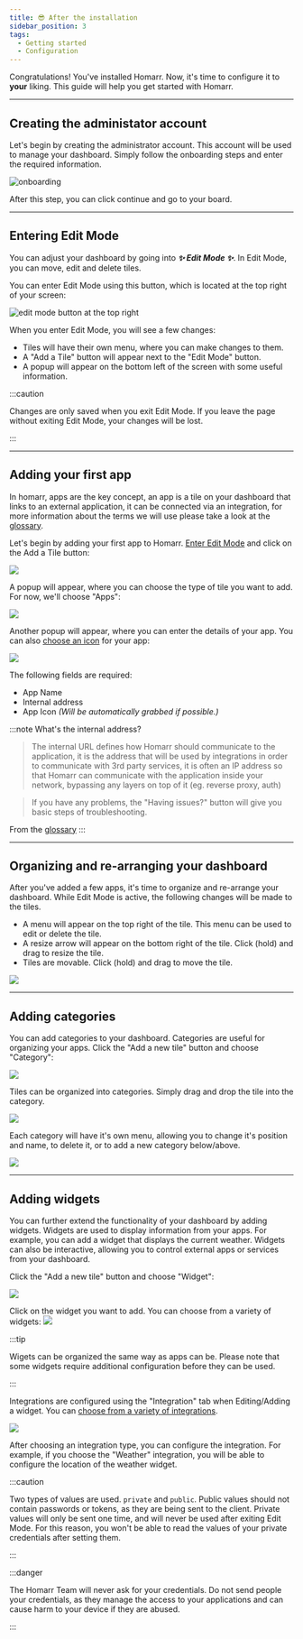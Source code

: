 ```yaml
---
title: 😎 After the installation
sidebar_position: 3
tags:
  - Getting started
  - Configuration
---
```


Congratulations! You've installed Homarr. Now, it's time to configure it to **your** liking. This guide will help you get started with Homarr.

---
## Creating the administator account
Let's begin by creating the administrator account. This account will be used to manage your dashboard. Simply follow the onboarding steps and enter the required information.


![onboarding](img/create-account.webp)

After this step, you can click continue and go to your board.

---

## Entering Edit Mode
You can adjust your dashboard by going into ***✨ Edit Mode ✨***. In Edit Mode, you can move, edit and delete tiles.

You can enter Edit Mode using this button, which is located at the top right of your screen:

![edit mode button at the top right](img/enter-edit-mode.webp)

When you enter Edit Mode, you will see a few changes:

- Tiles will have their own menu, where you can make changes to them.
- A "Add a Tile" button will appear next to the "Edit Mode" button.
- A popup will appear on the bottom left of the screen with some useful information.

:::caution

Changes are only saved when you exit Edit Mode. If you leave the page without exiting Edit Mode, your changes will be lost.

:::

---


## Adding your first app
In homarr, apps are the key concept, an app is a tile on your dashboard that links to an external application, it can be connected via an integration, for more information about the terms we will use please take a look at the [glossary](/docs/introduction/glossary).

Let's begin by adding your first app to Homarr. [Enter Edit Mode](#entering-edit-mode) and click on the Add a Tile button:

![](img/edit-mode-add-tile-button.webp)

A popup will appear, where you can choose the type of tile you want to add. For now, we'll choose "Apps":

![](img/edit-mode-select-element.webp)

Another popup will appear, where you can enter the details of your app. You can also [choose an icon](/docs/customizations/icons) for your app:

![](img/add-app-modal.webp)

The following fields are required:

- App Name
- Internal address
- App Icon *(Will be automatically grabbed if possible.)*

:::note What's the internal address? 

> The internal URL defines how Homarr should communicate to the application, it is the address that will be used by integrations in order to communicate with 3rd party services, it is often an IP address so that Homarr can communicate with the application inside your network, bypassing any layers on top of it (eg. reverse proxy, auth)

> If you have any problems, the "Having issues?" button will give you basic steps of troubleshooting.

From the [glossary](/docs/introduction/glossary)
:::

---

## Organizing and re-arranging your dashboard

After you've added a few apps, it's time to organize and re-arrange your dashboard. While Edit Mode is active, the following changes will be made to the tiles.

- A menu will appear on the top right of the tile. This menu can be used to edit or delete the tile.
- A resize arrow will appear on the bottom right of the tile. Click (hold) and drag to resize the tile.
- Tiles are movable. Click (hold) and drag to move the tile.

![](img/homarr-organize.gif)

---

## Adding categories

You can add categories to your dashboard. Categories are useful for organizing your apps. Click the "Add a new tile" button and choose "Category":

![](img/edit-mode-select-element.webp)

Tiles can be organized into categories. Simply drag and drop the tile into the category.

![](img/category-drag-and-drop.gif)

Each category will have it's own menu, allowing you to change it's position and name, to delete it, or to add a new category below/above.

![](img/category-menu.webp)

---

## Adding widgets

You can further extend the functionality of your dashboard by adding widgets. Widgets are used to display information from your apps. For example, you can add a widget that displays the current weather. Widgets can also be interactive, allowing you to control external apps or services from your dashboard.

Click the "Add a new tile" button and choose "Widget":

![](img/edit-mode-select-element.webp)

Click on the widget you want to add. You can choose from a variety of widgets:
![](./img/widgets-select-type.webp)

:::tip

Wigets can be organized the same way as apps can be. Please note that some widgets require additional configuration before they can be used.

:::

Integrations are configured using the "Integration" tab when Editing/Adding a widget. You can [choose from a variety of integrations](/docs/integrations).

![](img/app-integration.webp)

After choosing an integration type, you can configure the integration. For example, if you choose the "Weather" integration, you will be able to configure the location of the weather widget.

:::caution

Two types of values are used. ``private`` and ``public``. Public values should not contain passwords or tokens, as they are being sent to the client. Private values will only be sent one time, and will never be used after exiting Edit Mode. For this reason, you won't be able to read the values of your private credentials after setting them.

:::

:::danger

The Homarr Team will never ask for your credentials. Do not send people your credentials, as they manage the access to your applications and can cause harm to your device if they are abused.

:::

